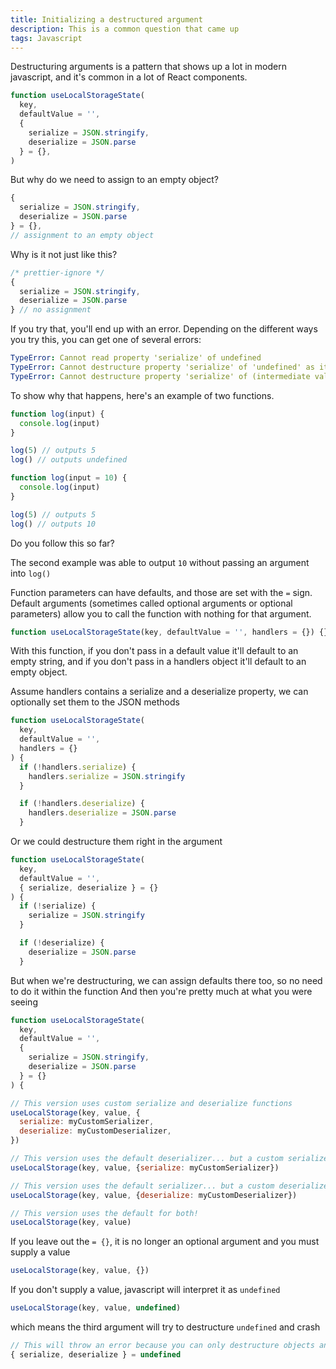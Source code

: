 ```yaml
---
title: Initializing a destructured argument
description: This is a common question that came up
tags: Javascript
---
```


Destructuring arguments is a pattern that shows up a lot in modern javascript, and it's common in a lot of React components.

```js numbered labeled {4-7}
function useLocalStorageState(
  key,
  defaultValue = '',
  {
    serialize = JSON.stringify,
    deserialize = JSON.parse
  } = {},
)
```

But why do we need to assign to an empty object?

```js numbered labeled {4}
{
  serialize = JSON.stringify,
  deserialize = JSON.parse
} = {},
// assignment to an empty object
```

Why is it not just like this?

```js numbered labeled
/* prettier-ignore */
{
  serialize = JSON.stringify, 
  deserialize = JSON.parse
} // no assignment
```

If you try that, you'll end up with an error. Depending on the different ways you try this, you can get one of several errors:

```yml
TypeError: Cannot read property 'serialize' of undefined
TypeError: Cannot destructure property 'serialize' of 'undefined' as it is undefined.
TypeError: Cannot destructure property 'serialize' of (intermediate value) as it is undefined.
```

To show why that happens, here's an example of two functions.

```js numbered labeled {1}
function log(input) {
  console.log(input)
}

log(5) // outputs 5
log() // outputs undefined
```

```js numbered labeled {1}
function log(input = 10) {
  console.log(input)
}

log(5) // outputs 5
log() // outputs 10
```

Do you follow this so far?

The second example was able to output `10` without passing an argument into `log()`

Function parameters can have defaults, and those are set with the `=` sign. Default arguments (sometimes called optional arguments or optional parameters) allow you to call the function with nothing for that argument.

```js numbered labeled
function useLocalStorageState(key, defaultValue = '', handlers = {}) {}
```

With this function, if you don't pass in a default value it'll default to an empty string, and if you don't pass in a handlers object it'll default to an empty object.

Assume handlers contains a serialize and a deserialize property, we can optionally set them to the JSON methods

```js numbered labeled
function useLocalStorageState(
  key,
  defaultValue = '',
  handlers = {}
) {
  if (!handlers.serialize) {
    handlers.serialize = JSON.stringify
  }

  if (!handlers.deserialize) {
    handlers.deserialize = JSON.parse
  }
```

Or we could destructure them right in the argument

```js numbered labeled
function useLocalStorageState(
  key,
  defaultValue = '',
  { serialize, deserialize } = {}
) {
  if (!serialize) {
    serialize = JSON.stringify
  }

  if (!deserialize) {
    deserialize = JSON.parse
  }
```

But when we're destructuring, we can assign defaults there too, so no need to do it within the function
And then you're pretty much at what you were seeing

```js numbered labeled
function useLocalStorageState(
  key,
  defaultValue = '',
  {
    serialize = JSON.stringify,
    deserialize = JSON.parse
  } = {}
) {
```

```js numbered labeled
// This version uses custom serialize and deserialize functions
useLocalStorage(key, value, {
  serialize: myCustomSerializer,
  deserialize: myCustomDeserializer,
})

// This version uses the default deserializer... but a custom serializer
useLocalStorage(key, value, {serialize: myCustomSerializer})

// This version uses the default serializer... but a custom deserializer
useLocalStorage(key, value, {deserialize: myCustomDeserializer})

// This version uses the default for both!
useLocalStorage(key, value)
```

If you leave out the `= {}`, it is no longer an optional argument and you must supply a value

```js
useLocalStorage(key, value, {})
```

If you don't supply a value, javascript will interpret it as `undefined`

```js
useLocalStorage(key, value, undefined)
```

which means the third argument will try to destructure `undefined` and crash

```js
// This will throw an error because you can only destructure objects and arrays
{ serialize, deserialize } = undefined
```
